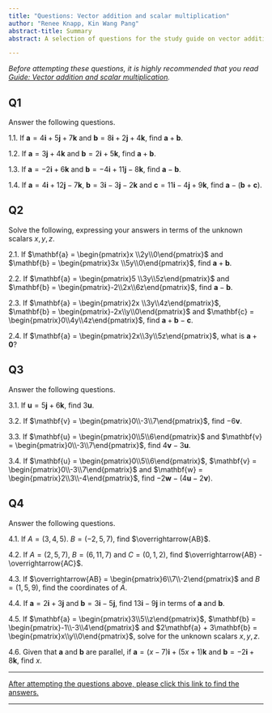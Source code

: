 ```yaml
---
title: "Questions: Vector addition and scalar multiplication"
author: "Renee Knapp, Kin Wang Pang"
abstract-title: Summary
abstract: A selection of questions for the study guide on vector addition and scalar multiplication.

---
```


*Before attempting these questions, it is highly recommended that you read [Guide: Vector addition and scalar multiplication](../studyguides/addandsm.qmd).*
<!--2 hyperlinks: line9, 70-->

## Q1 {-}

Answer the following questions.

1.1. If $\mathbf{a} = 4\mathbf{i} + 5\mathbf{j} + 7\mathbf{k}$ and $\mathbf{b} = 8\mathbf{i} + 2\mathbf{j} + 4\mathbf{k}$, find $\mathbf{a} + \mathbf{b}$.

1.2. If $\mathbf{a} = 3\mathbf{j} + 4\mathbf{k}$ and $\mathbf{b} = 2\mathbf{i} + 5\mathbf{k}$, find $\mathbf{a} + \mathbf{b}$.

1.3. If $\mathbf{a} = -2\mathbf{i}  + 6\mathbf{k}$ and $\mathbf{b} = -4\mathbf{i} + 11\mathbf{j} -8\mathbf{k}$, find $\mathbf{a} - \mathbf{b}$.

1.4. If $\mathbf{a} = 4\mathbf{i} + 12\mathbf{j} -7\mathbf{k}$, $\mathbf{b} = 3\mathbf{i} -3\mathbf{j} -2\mathbf{k}$ and $\mathbf{c} = 11\mathbf{i} -4\mathbf{j} +9\mathbf{k}$, find $\mathbf{a} - (\mathbf{b} + \mathbf{c})$.

## Q2 {-}

Solve the following, expressing your answers in terms of the unknown scalars $x,y,z$.

2.1. If $\mathbf{a} = \begin{pmatrix}x \\2y\\0\end{pmatrix}$ and $\mathbf{b} = \begin{pmatrix}3x \\5y\\0\end{pmatrix}$, find $\mathbf{a} + \mathbf{b}$.

2.2. If $\mathbf{a} = \begin{pmatrix}5 \\3y\\5z\end{pmatrix}$ and $\mathbf{b} = \begin{pmatrix}-2\\2x\\6z\end{pmatrix}$, find $\mathbf{a} - \mathbf{b}$.

2.3. If $\mathbf{a} = \begin{pmatrix}2x \\3y\\4z\end{pmatrix}$, $\mathbf{b} = \begin{pmatrix}-2x\\y\\0\end{pmatrix}$ and  $\mathbf{c} = \begin{pmatrix}0\\4y\\4z\end{pmatrix}$, find $\mathbf{a} + \mathbf{b} - \mathbf{c}$.

2.4. If $\mathbf{a} = \begin{pmatrix}2x\\3y\\5z\end{pmatrix}$, what is $\mathbf{a} + \mathbf{0}$?

## Q3 {-}

Answer the following questions.

3.1. If $\mathbf{u} = 5\mathbf{j} + 6\mathbf{k}$, find $3\mathbf{u}$.

3.2. If $\mathbf{v} = \begin{pmatrix}0\\-3\\7\end{pmatrix}$, find $-6\mathbf{v}$.

3.3. If $\mathbf{u} = \begin{pmatrix}0\\5\\6\end{pmatrix}$ and $\mathbf{v} = \begin{pmatrix}0\\-3\\7\end{pmatrix}$, find $4\mathbf{v} - 3\mathbf{u}$.

3.4. If $\mathbf{u} = \begin{pmatrix}0\\5\\6\end{pmatrix}$, $\mathbf{v} = \begin{pmatrix}0\\-3\\7\end{pmatrix}$ and $\mathbf{w} = \begin{pmatrix}2\\3\\-4\end{pmatrix}$, find $-2\mathbf{w} - (4\mathbf{u} -2\mathbf{v})$.

## Q4 {-}

Answer the following questions.

4.1. If $A = (3,4,5)$. $B = (-2,5,7)$, find $\overrightarrow{AB}$.

4.2. If $A = (2,5,7)$, $B = (6,11,7)$ and $C = (0,1,2)$, find $\overrightarrow{AB} - \overrightarrow{AC}$.

<!-- 4.3. If $A = (2,9)$, $B = (12,4)$, $C = (4k,3k)$ and $\overrightarrow{AB}$ and $\overrightarrow{BC}$ are parallel, find $k$. -->

4.3. If $\overrightarrow{AB} = \begin{pmatrix}6\\7\\-2\end{pmatrix}$ and $B = (1,5,9)$, find the coordinates of $A$.

4.4. If $\mathbf{a} = 2\mathbf{i} + 3\mathbf{j}$ and $\mathbf{b} = 3\mathbf{i} -5\mathbf{j}$, find $13\mathbf{i} -9\mathbf{j}$ in terms of $\mathbf{a}$ and $\mathbf{b}$.

4.5. If $\mathbf{a} = \begin{pmatrix}3\\5\\z\end{pmatrix}$, $\mathbf{b} = \begin{pmatrix}-1\\-3\\4\end{pmatrix}$ and $2\mathbf{a} + 3\mathbf{b} = \begin{pmatrix}x\\y\\0\end{pmatrix}$, solve for the unknown scalars $x,y,z$. 

4.6. Given that $\mathbf{a}$ and $\mathbf{b}$ are parallel, if $\mathbf{a} = (x-7)\mathbf{i} + (5x+1)\mathbf{k}$ and $\mathbf{b} = -2\mathbf{i} + 8\mathbf{k}$, find $x$. 

<!-- 4.8. If $5\begin{pmatrix}\alpha\\3\\7\\1\end{pmatrix} - \begin{pmatrix}-5\\\beta\\2\\-5\end{pmatrix} = \begin{pmatrix}2\alpha\\3\beta\\\gamma\\2\delta\end{pmatrix} + 2\begin{pmatrix}-1\\4\\6\\\delta\end{pmatrix}$, solve for the unknowns. -->

---

[After attempting the questions above, please click this link to find the answers.](../answers/as-addandsm.qmd)

---